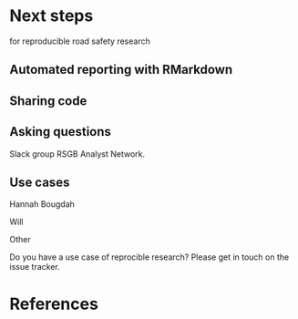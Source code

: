 # Next steps {#next}

 for reproducible road safety research


## Automated reporting with RMarkdown

## Sharing code



## Asking questions


Slack group RSGB Analyst Network.

## Use cases

Hannah Bougdah

Will

Other

Do you have a use case of reprocible research? Please get in touch on the issue tracker.

# References

